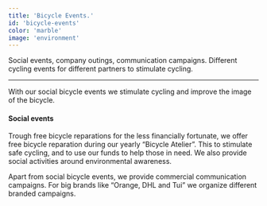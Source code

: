 ```yaml
---
title: 'Bicycle Events.'
id: 'bicycle-events'
color: 'marble'
image: 'environment'
---
```


Social events, company outings, communication campaigns. Different cycling events for different partners to stimulate cycling.

---

With our social bicycle events we stimulate cycling and improve the image of the bicycle.

#### Social events

Trough free bicycle reparations for the less financially fortunate, we offer free bicycle reparation during our yearly “Bicycle Atelier”. This to stimulate safe cycling, and to use our funds to help those in need. We also provide social activities around environmental awareness.

Apart from social bicycle events, we provide commercial communication campaigns. For big brands like “Orange, DHL and Tui” we organize different branded campaigns.
